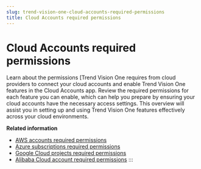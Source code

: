 ```yaml
---
slug: trend-vision-one-cloud-accounts-required-permissions
title: Cloud Accounts required permissions
---
```

# Cloud Accounts required permissions

Learn about the permissions \[Trend Vision One requires from cloud providers to connect your cloud accounts and enable Trend Vision One features in the Cloud Accounts app. Review the required permissions for each feature you can enable, which can help you prepare by ensuring your cloud accounts have the necessary access settings. This overview will assist you in setting up and using Trend Vision One features effectively across your cloud environments.

**Related information**

- [AWS accounts required permissions](aws-accounts-required-permissions.mdx)
- [Azure subscriptions required permissions](azure-sub-required-permissions.mdx)
- [Google Cloud projects required permissions](google-cloud-required-permissions.mdx)
- [Alibaba Cloud account required permissions](alibaba-cloud-required-permissions.mdx)
:::
